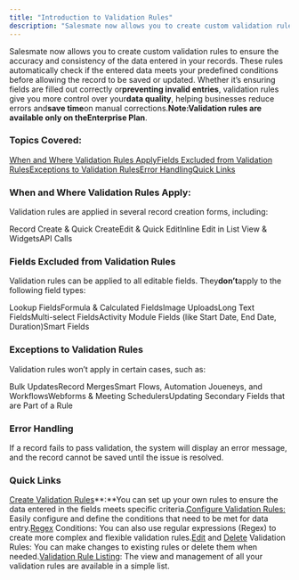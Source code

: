 ```yaml
---
title: "Introduction to Validation Rules"
description: "Salesmate now allows you to create custom validation rules to ensure the accuracy and consistency of the data entered in your records. These rules aut..."
---
```


Salesmate now allows you to create custom validation rules to ensure the accuracy and consistency of the data entered in your records. These rules automatically check if the entered data meets your predefined conditions before allowing the record to be saved or updated. Whether it’s ensuring fields are filled out correctly or**preventing invalid entries**, validation rules give you more control over your**data quality**, helping businesses reduce errors and**save time**on manual corrections.**Note:**Validation rules are available only on the**Enterprise Plan**.

### Topics Covered:

[When and Where Validation Rules Apply](https://support.salesmate.io/hc/en-us/articles/42923314865817-Introduction-to-Validation-Rules#h_01JK8B3FRSRDKQCFZ6V9P10HGE)[Fields Excluded from Validation Rules](https://support.salesmate.io/hc/en-us/articles/42923314865817-Introduction-to-Validation-Rules#h_01JK8B3FRSC8Q0WGEE8TGFQ9V7)[Exceptions to Validation Rules](https://support.salesmate.io/hc/en-us/articles/42923314865817-Introduction-to-Validation-Rules#h_01JK8B3FRSTJ874QNH61RA3HQF)[Error Handling](https://support.salesmate.io/hc/en-us/articles/42923314865817-Introduction-to-Validation-Rules#h_01JK8B3FRTEZ0KC2MSTD9XWT25)[Quick Links](https://support.salesmate.io/hc/en-us/articles/42923314865817-Introduction-to-Validation-Rules#h_01JK8B3FRS1S4THK0BPZQ5BH19)

### When and Where Validation Rules Apply:

Validation rules are applied in several record creation forms, including:

Record Create & Quick CreateEdit & Quick EditInline Edit in List View & WidgetsAPI Calls

### Fields Excluded from Validation Rules

Validation rules can be applied to all editable fields. They**don’t**apply to the following field types:

Lookup FieldsFormula & Calculated FieldsImage UploadsLong Text FieldsMulti-select FieldsActivity Module Fields (like Start Date, End Date, Duration)Smart Fields

### Exceptions to Validation Rules

Validation rules won’t apply in certain cases, such as:

Bulk UpdatesRecord MergesSmart Flows, Automation Joueneys, and WorkflowsWebforms & Meeting SchedulersUpdating Secondary Fields that are Part of a Rule

### Error Handling

If a record fails to pass validation, the system will display an error message, and the record cannot be saved until the issue is resolved.

### Quick Links

[Create Validation Rules](https://support.salesmate.io/hc/en-us/articles/42923331176601)**:**You can set up your own rules to ensure the data entered in the fields meets specific criteria.[Configure Validation Rules:](https://support.salesmate.io/hc/en-us/articles/42923385309209) Easily configure and define the conditions that need to be met for data entry.[Regex](https://support.salesmate.io/hc/en-us/articles/43049567250969-Validation-Condition-using-Regular-Expression-regex) Conditions: You can also use regular expressions (Regex) to create more complex and flexible validation rules.[Edit](https://support.salesmate.io/hc/en-us/articles/42923425408153) and [Delete](https://support.salesmate.io/hc/en-us/articles/42923460271513) Validation Rules: You can make changes to existing rules or delete them when needed.[Validation Rule Listing](https://support.salesmate.io/hc/en-us/articles/42923432620953): The view and management of all your validation rules are available in a simple list.
